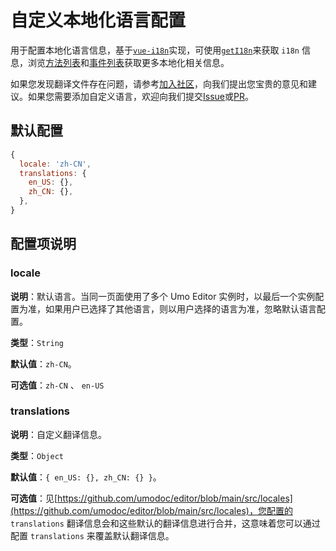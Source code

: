 # 自定义本地化语言配置

用于配置本地化语言信息，基于[`vue-i18n`](https://vue-i18n.intlify.dev/guide/introduction.html)实现，可使用[`getI18n`](../methods#geti18n)来获取 `i18n` 信息，浏览[方法列表](../methods)和[事件列表](../events)获取更多本地化相关信息。

如果您发现翻译文件存在问题，请参考[加入社区](../#加入社区)，向我们提出您宝贵的意见和建议。如果您需要添加自定义语言，欢迎向我们提交[Issue](https://github.com/umodoc/editor/issues)或[PR](https://github.com/umodoc/editor/pulls)。

## 默认配置

```js
{
  locale: 'zh-CN',
  translations: {
    en_US: {},
    zh_CN: {},
  },
}
```

## 配置项说明

### locale

**说明**：默认语言。当同一页面使用了多个 Umo Editor 实例时，以最后一个实例配置为准，如果用户已选择了其他语言，则以用户选择的语言为准，忽略默认语言配置。

**类型**：`String`

**默认值**：`zh-CN`。

**可选值**：`zh-CN` 、 `en-US`

### translations

**说明**：自定义翻译信息。

**类型**：`Object`

**默认值**：`{ en_US: {}, zh_CN: {} }`。

**可选值**：见[https://github.com/umodoc/editor/blob/main/src/locales](https://github.com/umodoc/editor/blob/main/src/locales)，您配置的 `translations` 翻译信息会和这些默认的翻译信息进行合并，这意味着您可以通过配置 `translations` 来覆盖默认翻译信息。